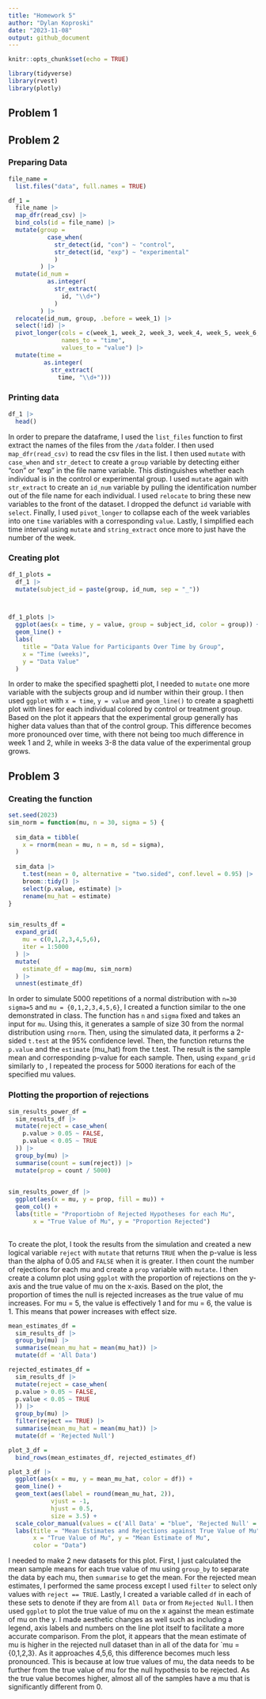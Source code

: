 ```yaml
---
title: "Homework 5"
author: "Dylan Koproski"
date: "2023-11-08"
output: github_document
---
```


```r
knitr::opts_chunk$set(echo = TRUE)
```

```r
library(tidyverse)
library(rvest)
library(plotly)
```
## Problem 1

## Problem 2
### Preparing Data

```r
file_name =
  list.files("data", full.names = TRUE)

df_1 =
  file_name |> 
  map_dfr(read_csv) |> 
  bind_cols(id = file_name) |>
  mutate(group = 
           case_when(
             str_detect(id, "con") ~ "control",
             str_detect(id, "exp") ~ "experimental"
             )
         ) |> 
  mutate(id_num = 
           as.integer(
             str_extract(
               id, "\\d+")
             )
         ) |> 
  relocate(id_num, group, .before = week_1) |> 
  select(!id) |> 
  pivot_longer(cols = c(week_1, week_2, week_3, week_4, week_5, week_6, week_7, week_8),
               names_to = "time",
               values_to = "value") |> 
  mutate(time = 
          as.integer(
            str_extract(
              time, "\\d+")))

```

### Printing data

```r
df_1 |> 
  head()
```

In order to prepare the dataframe, I used the `list_files` function to first extract the names of the files from the `/data` folder. I then used `map_dfr(read_csv)` to read the csv files in the list. I then used `mutate` with `case_when` and `str_detect` to create a `group` variable by detecting either "con" or "exp" in the file name variable. This distinguishes whether each individual is in the control or experimental group. I used `mutate` again with `str_extract` to create an `id_num` variable by pulling the identification number out of the file name for each individual. I used `relocate` to bring these new variables to the front of the dataset. I dropped the defunct `id` variable with `select`. Finally, I used `pivot_longer` to collapse each of the week variables into one `time` variables with a corresponding `value`. Lastly, I simplified each time interval using `mutate` and `string_extract` once more to just have the number of the week.

### Creating plot

```r
df_1_plots =
  df_1 |> 
  mutate(subject_id = paste(group, id_num, sep = "_"))



df_1_plots |> 
  ggplot(aes(x = time, y = value, group = subject_id, color = group)) + 
  geom_line() + 
  labs(
    title = "Data Value for Participants Over Time by Group",
    x = "Time (weeks)",
    y = "Data Value"
  )

```
In order to make the specified spaghetti plot, I needed to `mutate` one more variable with the subjects group and id number within their group. I then used `ggplot` with `x = time`, `y = value` and `geom_line()` to create a spaghetti plot with lines for each individual colored by control or treatment group. Based on the plot it appears that the experimental group generally has higher data values than that of the control group. This difference becomes more pronounced over time, with there not being too much difference in week 1 and 2, while in weeks 3-8 the data value of the experimental group grows.

## Problem 3

### Creating the function

```r
set.seed(2023)
sim_norm = function(mu, n = 30, sigma = 5) {
  
  sim_data = tibble(
    x = rnorm(mean = mu, n = n, sd = sigma),
  )
  
  sim_data |>  
    t.test(mean = 0, alternative = "two.sided", conf.level = 0.95) |> 
    broom::tidy() |> 
    select(p.value, estimate) |> 
    rename(mu_hat = estimate)
}


sim_results_df = 
  expand_grid(
    mu = c(0,1,2,3,4,5,6),
    iter = 1:5000
  ) |> 
  mutate(
    estimate_df = map(mu, sim_norm)
  ) |> 
  unnest(estimate_df)

```

In order to simulate 5000 repetitions of a normal distribution with `n=30` `sigma=5` and `mu = {0,1,2,3,4,5,6}`, I created a function similar to the one demonstrated in class. The function has `n` and `sigma` fixed and takes an input for `mu`. Using this, it generates a sample of size 30 from the normal distribution using `rnorm`. Then, using the simulated data, it performs a 2-sided `t.test` at the 95% confidence level. Then, the function returns the `p.value` and the `estimate` (mu_hat) from the t.test. The result is the sample mean and corresponding p-value for each sample. Then, using `expand_grid` similarly to , I repeated the process for 5000 iterations for each of the specified mu values. 

### Plotting the proportion of rejections

```r
sim_results_power_df =
  sim_results_df |> 
  mutate(reject = case_when(
    p.value > 0.05 ~ FALSE,
    p.value < 0.05 ~ TRUE
  )) |> 
  group_by(mu) |> 
  summarise(count = sum(reject)) |> 
  mutate(prop = count / 5000)
  

sim_results_power_df |> 
  ggplot(aes(x = mu, y = prop, fill = mu)) +
  geom_col() +
  labs(title = "Proportiobn of Rejected Hypotheses for each Mu",
       x = "True Value of Mu", y = "Proportion Rejected")
  
```

To create the plot, I took the results from the simulation and created a new logical variable `reject` with `mutate` that returns `TRUE` when the p-value is less than the alpha of 0.05 and `FALSE` when it is greater. I then count the number of rejections for each mu and create a `prop` variable with `mutate`. I then create a column plot using `ggplot` with the proportion of rejections on the y-axis and the true value of mu on the x-axis. Based on the plot, the proportion of times the null is rejected increases as the true value of mu increases. For mu = 5, the value is effectively 1 and for mu = 6, the value is 1. This means that power increases with effect size.


```r
mean_estimates_df =
  sim_results_df |> 
  group_by(mu) |> 
  summarise(mean_mu_hat = mean(mu_hat)) |> 
  mutate(df = 'All Data')

rejected_estimates_df = 
  sim_results_df |> 
  mutate(reject = case_when(
  p.value > 0.05 ~ FALSE,
  p.value < 0.05 ~ TRUE
  )) |> 
  group_by(mu) |> 
  filter(reject == TRUE) |> 
  summarise(mean_mu_hat = mean(mu_hat)) |> 
  mutate(df = 'Rejected Null')

plot_3_df =
  bind_rows(mean_estimates_df, rejected_estimates_df)

plot_3_df |> 
  ggplot(aes(x = mu, y = mean_mu_hat, color = df)) +
  geom_line() +
  geom_text(aes(label = round(mean_mu_hat, 2)), 
            vjust = -1, 
            hjust = 0.5, 
            size = 3.5) + 
  scale_color_manual(values = c('All Data' = "blue", 'Rejected Null' = "red")) +
  labs(title = "Mean Estimates and Rejections against True Value of Mu",
       x = "True Value of Mu", y = "Mean Estimate of Mu",
       color = "Data")
```

I needed to make 2 new datasets for this plot. First, I just calculated the mean sample means for each true value of mu using `group_by` to separate the data by each mu, then `summarise` to get the mean. For the rejected mean estimates, I performed the same process except I used `filter` to select only values with `reject == TRUE`. Lastly, I created a variable called `df` in each of these sets to denote if they are from `All Data` or from `Rejected Null`. I then used `ggplot` to plot the true value of mu on the x against the mean estimate of mu on the y. I made aesthetic changes as well such as including a legend, axis labels and numbers on the line plot itself to facilitate a more accurate comparison. From the plot, it appears that the mean estimate of mu is higher in the rejected null dataset than in all of the data for `mu = {0,1,2,3}. As it approaches 4,5,6, this difference becomes much less pronounced. This is because at low true values of mu, the data needs to be further from the true value of mu for the null hypothesis to be rejected. As the true value becomes higher, almost all of the samples have a mu that is significantly different from 0.
